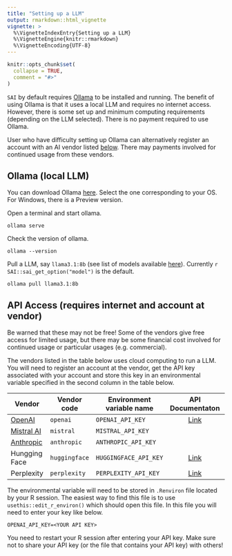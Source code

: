 ```yaml
---
title: "Setting up a LLM"
output: rmarkdown::html_vignette
vignette: >
  %\VignetteIndexEntry{Setting up a LLM}
  %\VignetteEngine{knitr::rmarkdown}
  %\VignetteEncoding{UTF-8}
---
```


```r
knitr::opts_chunk$set(
  collapse = TRUE,
  comment = "#>"
)
```

`SAI` by default requires [Ollama](#ollama) to be installed and running. The benefit of using Ollama is that it uses a local LLM and requires no internet access. However, there is some set up and minimum computing requirements (depending on the LLM selected). There is no payment required to use Ollama.


User who have difficulty setting up Ollama can alternatively register an account with an AI vendor listed [below](#api). There may payments involved for continued usage from these vendors. 


## Ollama (local LLM) {#ollama}


You can download Ollama [here](https://ollama.com/download). Select the one corresponding to your OS. For Windows, there is a Preview version.

Open a terminal and start ollama. 

```
ollama serve
```

Check the version of ollama.

```
ollama --version
```

Pull a LLM, say `llama3.1:8b` (see list of models available [here](https://ollama.com/library)). Currently `r SAI::sai_get_option("model")` is the default.

```
ollama pull llama3.1:8b
```


## API Access (requires internet and account at vendor) {#api}


Be warned that these may not be free! Some of the vendors give free access for limited usage, but there may be some financial cost involved for continued usage or particular usages (e.g. commercial). 

The vendors listed in the table below uses cloud computing to run a LLM. You will need to register an account at the vendor, get the API key associated with your account and store this key in an environmental variable specified in the second column in the table below.

Vendor | Vendor code | Environment variable name | API Documentaton | Implemented
---|---|---|:---:| ---|
[OpenAI](https://platform.openai.com/api-keys) | `openai` | `OPENAI_API_KEY` | [Link](https://platform.openai.com/docs/api-reference/introduction) | Yes |
[Mistral AI](https://console.mistral.ai/api-keys/) | `mistral` | `MISTRAL_API_KEY` | | No |
[Anthropic](https://console.anthropic.com/settings/keys) | `anthropic` | `ANTHROPIC_API_KEY` || No |
Hungging Face | `huggingface` | `HUGGINGFACE_API_KEY` | [Link](https://huggingface.co/docs/hub/models-inference) | No |
Perplexity | `perplexity` | `PERPLEXITY_API_KEY` | [Link](https://docs.perplexity.ai/home) | No |


The environmental variable will need to be stored in `.Renviron` file located by your R session. The easiest way to find this file is to use `usethis::edit_r_environ()` which should open this file. In this file you will need to enter your key like below.

```
OPENAI_API_KEY=<YOUR API KEY>
```

You need to restart your R session after entering your API key. Make sure not to share your API key (or the file that contains your API key) with others! 


